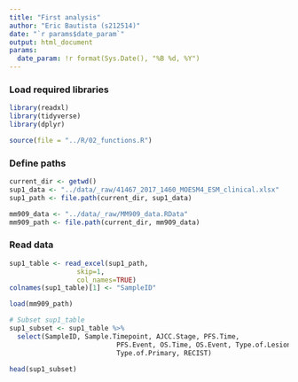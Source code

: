 ```yaml
---
title: "First analysis"
author: "Eric Bautista (s212514)"
date: "`r params$date_param`"
output: html_document
params:
  date_param: !r format(Sys.Date(), "%B %d, %Y")
---
```


### Load required libraries

```r
library(readxl)
library(tidyverse)
library(dplyr)
```

```r
source(file = "../R/02_functions.R")
```

### Define paths

```r
current_dir <- getwd()
sup1_data <- "../data/_raw/41467_2017_1460_MOESM4_ESM_clinical.xlsx"
sup1_path <- file.path(current_dir, sup1_data)

mm909_data <- "../data/_raw/MM909_data.RData"
mm909_path <- file.path(current_dir, mm909_data)
```

### Read data

```r
sup1_table <- read_excel(sup1_path, 
                 skip=1, 
                 col_names=TRUE)
colnames(sup1_table)[1] <- "SampleID"

load(mm909_path)

# Subset sup1_table
sup1_subset <- sup1_table %>%
  select(SampleID, Sample.Timepoint, AJCC.Stage, PFS.Time, 
                           PFS.Event, OS.Time, OS.Event, Type.of.Lesion, 
                           Type.of.Primary, RECIST)

head(sup1_subset)
```
